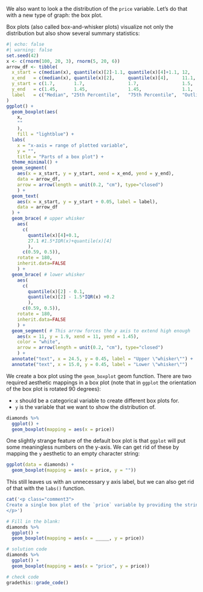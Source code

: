 We also want to look a the distribution of the `price` variable. Let's do that with a new type of graph: the box plot.

Box plots (also called box-and-whisker plots) visualize not only the distribution but also show several summary statistics:

```r
#| echo: false
#| warning: false
set.seed(42)
x <- c(rnorm(100, 20, 3), rnorm(5, 20, 6))
arrow_df <- tibble(
  x_start = c(median(x), quantile(x)[2]-1.1, quantile(x)[4]+1.1, 12,        30),
  x_end   = c(median(x), quantile(x)[2],     quantile(x)[4],     11.1,      30.9),
  y_start = c(1.7,       1.7,                1.7,                1.5,       1.5),
  y_end   = c(1.45,      1.45,               1.45,               1.1,       1.1),
  label   = c("Median", "25th Percentile",   "75th Percentile",  "Outlier", "Outlier")
)
ggplot() +
  geom_boxplot(aes(
    x, 
    ""
    ),
    fill = "lightblue") +
  labs(
    x = "x-axis = range of plotted variable", 
    y = "",
    title = "Parts of a box plot") +
  theme_minimal() +
  geom_segment(
    aes(x = x_start, y = y_start, xend = x_end, yend = y_end),
    data = arrow_df, 
    arrow = arrow(length = unit(0.2, "cm"), type="closed")
    ) +
  geom_text(
    aes(x = x_start, y = y_start + 0.05, label = label),
    data = arrow_df
  ) +
  geom_brace( # upper whisker
    aes(
      c(
        quantile(x)[4]+0.1,
        27.1 #1.5*IQR(x)+quantile(x)[4]
        ), 
      c(0.59, 0.5)), 
    rotate = 180,
    inherit.data=FALSE
    ) +
  geom_brace( # lower whisker
    aes(
      c(
        quantile(x)[2] - 0.1,
        quantile(x)[2] - 1.5*IQR(x) +0.2
        ), 
      c(0.59, 0.5)), 
    rotate = 180,
    inherit.data=FALSE
    ) +
  geom_segment( # This arrow forces the y axis to extend high enough
    aes(x = 11, y = 1.9, xend = 11, yend = 1.45), 
    color = "white",
    arrow = arrow(length = unit(0.2, "cm"), type="closed")
    ) +
  annotate("text", x = 24.5, y = 0.45, label = "Upper \"whisker\"") +
  annotate("text", x = 15.0, y = 0.45, label = "Lower \"whisker\"")
```

We create a box plot using the `geom_boxplot` geom function. There are two required aesthetic mappings in a box plot (note that in `ggplot` the orientation of the box plot is rotated 90 degrees): 

* `x` should be a categorical variable to create different box plots for.
* `y` is the variable that we want to show the distribution of.

```r
diamonds %>%
  ggplot() +
  geom_boxplot(mapping = aes(x = price))
```

One slightly strange feature of the default box plot is that `ggplot` will put some meaningless numbers on the y-axis. We can get rid of these by mapping the `y` aesthetic to an empty character string:

```r
ggplot(data = diamonds) +
  geom_boxplot(mapping = aes(x = price, y = ""))
```

This still leaves us with an unnecessary y axis label, but we can also get rid of that with the `labs()` function.

<!-- Book version -->

<!-- TODO: book exercises -->

<!-- End book -->

<!-- Tutorial version -->

```r
cat('<p class="comment3">
Create a single box plot of the `price` variable by providing the string `"price"` as the argument to the `x` parameter.
</p>')
```

```r
# Fill in the blank:
diamonds %>%
  ggplot() +
  geom_boxplot(mapping = aes(x = _____, y = price))
```

```r
# solution code
diamonds %>%
  ggplot() +
  geom_boxplot(mapping = aes(x = "price", y = price))
```

```r
# check code
gradethis::grade_code()
```

<!-- End tutorial -->

